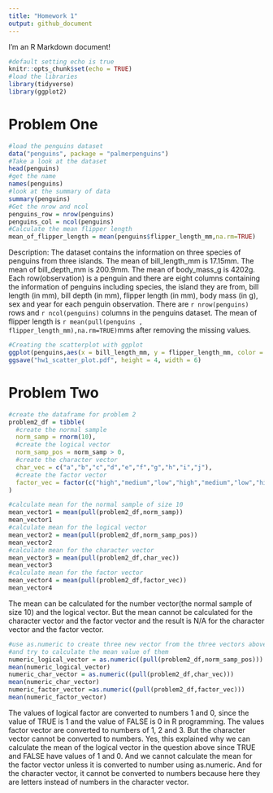 ```yaml
---
title: "Homework 1"
output: github_document
---
```


I'm an R Markdown document! 
```r
#default setting echo is true
knitr::opts_chunk$set(echo = TRUE)
#load the libraries
library(tidyverse)
library(ggplot2)
```

# Problem One

```r
#load the penguins dataset
data("penguins", package = "palmerpenguins")
#Take a look at the dataset
head(penguins)
#get the name
names(penguins)
#look at the summary of data
summary(penguins)
#Get the nrow and ncol
penguins_row = nrow(penguins)
penguins_col = ncol(penguins)
#Calculate the mean flipper length
mean_of_flipper_length = mean(penguins$flipper_length_mm,na.rm=TRUE)
```

Description:
The dataset contains the information on three species of penguins from three islands. The mean of bill_length_mm is 17.15mm. The mean of bill_depth_mm is 200.9mm. The mean of body_mass_g is 4202g. Each row(observation) is a penguin and there are eight columns containing the information of penguins including species, the island they are from, bill length (in mm), bill depth (in mm), flipper length (in mm), body mass (in g), sex and year for each penguin observation.
There are `r nrow(penguins)` rows and `r ncol(penguins)` columns in the penguins dataset. 
The mean of flipper length is `r mean(pull(penguins , flipper_length_mm),na.rm=TRUE)`mms after removing the missing values.

```r
#Creating the scatterplot with ggplot
ggplot(penguins,aes(x = bill_length_mm, y = flipper_length_mm, color = species))+ geom_point()
ggsave("hw1_scatter_plot.pdf", height = 4, width = 6)
```
# Problem Two

```r
#create the dataframe for problem 2
problem2_df = tibble(
  #create the normal sample
  norm_samp = rnorm(10),
  #create the logical vector
  norm_samp_pos = norm_samp > 0,
  #create the character vector
  char_vec = c("a","b","c","d","e","f","g","h","i","j"),
  #create the factor vector
  factor_vec = factor(c("high","medium","low","high","medium","low","high","medium","low","high"))
)
```

```r
#calculate mean for the normal sample of size 10
mean_vector1 = mean(pull(problem2_df,norm_samp))
mean_vector1
#calculate mean for the logical vector
mean_vector2 = mean(pull(problem2_df,norm_samp_pos))
mean_vector2
#calculate mean for the character vector
mean_vector3 = mean(pull(problem2_df,char_vec))
mean_vector3
#calculate mean for the factor vector
mean_vector4 = mean(pull(problem2_df,factor_vec))
mean_vector4
```

The mean can be calculated for the number vector(the normal sample of size 10) and the logical vector. But the mean cannot be calculated for the character vector and the factor vector and the result is N/A for the character vector and the factor vector.

```r
#use as.numeric to create three new vector from the three vectors above
#and try to calculate the mean value of them
numeric_logical_vector = as.numeric((pull(problem2_df,norm_samp_pos)))
mean(numeric_logical_vector)
numeric_char_vector = as.numeric((pull(problem2_df,char_vec)))
mean(numeric_char_vector)
numeric_factor_vector =as.numeric((pull(problem2_df,factor_vec)))
mean(numeric_factor_vector)
```

The values of logical factor are converted to numbers 1 and 0, since the value of TRUE is 1 and the value of FALSE is 0 in R programming. The values factor vector are converted to numbers of 1, 2 and 3. But the character vector cannot be converted to numbers.
Yes, this explained why we can calculate the mean of the logical vector in the question above since TRUE and FALSE have values of 1 and 0. And we cannot calculate the mean for the factor vector unless it is converted to number using as.numeric. And for the character vector, it cannot be converted to numbers because here they are letters instead of numbers in the character vector.
